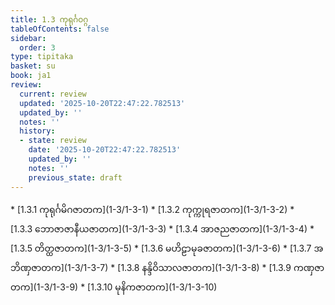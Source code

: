 ```yaml
---
title: 1.3 ကုရုင်္ဂဝဂ္ဂ
tableOfContents: false
sidebar:
  order: 3
type: tipitaka
basket: su
book: ja1
review:
  current: review
  updated: '2025-10-20T22:47:22.782513'
  updated_by: ''
  notes: ''
  history:
  - state: review
    date: '2025-10-20T22:47:22.782513'
    updated_by: ''
    notes: ''
    previous_state: draft
---
```



<DynamicBreadcrumb />


<ReviewStatus review={frontmatter.review} showDetails={true} />

<HypothesisAnnotation frontmatter={frontmatter} />



<TableOfContents book="ja1" section="1.3">
* [1.3.1 ကုရုင်္ဂမိဂဇာတက](1-3/1-3-1)
* [1.3.2 ကုက္ကုရဇာတက](1-3/1-3-2)
* [1.3.3 ဘောဇာဇာနီယဇာတက](1-3/1-3-3)
* [1.3.4 အာဇညဇာတက](1-3/1-3-4)
* [1.3.5 တိတ္ထဇာတက](1-3/1-3-5)
* [1.3.6 မဟိဠာမုခဇာတက](1-3/1-3-6)
* [1.3.7 အဘိဏှဇာတက](1-3/1-3-7)
* [1.3.8 နန္ဒိဝိသာလဇာတက](1-3/1-3-8)
* [1.3.9 ကဏှဇာတက](1-3/1-3-9)
* [1.3.10 မုနိကဇာတက](1-3/1-3-10)
</TableOfContents>